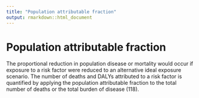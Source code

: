 ```yaml
---
title: "Population attributable fraction"
output: rmarkdown::html_document
---
```


# Population attributable fraction

The proportional reduction in population  disease or mortality would occur if  exposure to a risk factor were reduced to  an alternative ideal exposure  scenario. The  number of deaths and DALYs attributed  to a risk factor is quantified by applying  the population attributable fraction to the  total number of deaths or the total burden  of disease (118).
